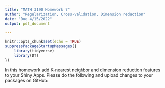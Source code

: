 ```yaml
---
title: "MATH 3190 Homework 7"
author: "Regularization, Cross-validation, Dimension reduction"
date: "Due 4/15/2022"
output: pdf_document

---
```

```r
knitr::opts_chunk$set(echo = TRUE)
suppressPackageStartupMessages({
    library(tidyverse)
    library(DT)
})
```

In this homework add K-nearest neighbor and dimension reduction features to your Shiny Apps. Please do the following and upload changes to your packages on GitHub:   

\begin{enumerate}
   \item (50 points) Here we will modify your K-means package and Shiny App to include K nearest neighbor, principle components, and umap functions. Please do the following: 
    \begin{enumerate}
    \item {\bf Kmeans:} Change your K-means algorithm to allow for the users choice of 1 or more input variables (currently using 2), still allowing for the user to choose $K$ and display the two dimensions of choice (as is the case currently). Change K-means plotting function (and thus the app) to display iris species in different colors and classification group using shapes (add a legend to this plot). Apply cross-validation to identify the the optimal value for $K$ for the iris dataset. 
    \item {\bf K nearest neighbors:} Write a function that plots the classification results of a K nearest neighbors algorithm for the users choice of 1 or more input variables and the user's choice of $K$. Plot points in two dimensions (user's choice) and display iris species in different colors and classification group using shapes (add a legend). Add this to the K-means Shiny App. Apply cross-validation to identify the the optimal value for $K$ for the iris dataset.   
    \item {\bf Dimension reduction:} write a function that applies dimension reduction methods (PCA, UMAP) to a dataset and plots a user's choice of reduced components in two dimensions (UMAP only provides two), and color the points based on iris species (add a legend).
    \item Which methods would you prefer for classification or analysis for the iris dataset? 
    \end{enumerate}
    
    \item (50 points) For your basketball dataset, \texttt{mutate} or \texttt{summarize} a new dataset that contains the following for each team: average points scored (total, home, away), average points allowed (total, home, away), score difference (total, home, away), winning percentage (total, home, away) new columns for each team (may need to use a log or logistic transformation), conference (get help from Akhil), whether or not they participated in the tournament, and any other relevant statistic or summary measure may think of (if you come up with something good, share with the class!). Do the following: 
    \begin{enumerate}
        \item Fit a LASSO model to predict factors that predict final winning percentage (might have to use a log or logistic transformation on the percentage). Exclude home and away winning percentage. Identify a "best" value for $\lambda$ and interpret your model. 
        \item Use PCA and UMAP to provide a two-dimensional map for all of these variables except conference and tournament participation. Try to interpret the PCA rotations. In the plot, do you see any patterns (e.g. conference? tournament appearance?). Do these reductions work better than the individual vairable alone? Add a dimension reduction feature to your basketball Shiny App.  
    \end{enumerate}

\end{enumerate}
